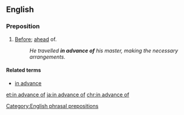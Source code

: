 ==English==

===Preposition===
{{en-prep}}

# [[before|Before]]; [[ahead]] of.
#: ''He travelled '''in advance of''' his master, making the necessary arrangements.''

====Related terms====
* [[in advance]]
[[Category:English phrasal prepositions]]

[[et:in advance of]]
[[ja:in advance of]]
[[chr:in advance of]]